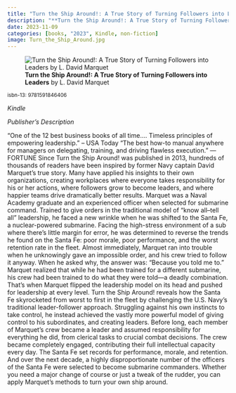 ```yaml
---
title: "Turn the Ship Around!: A True Story of Turning Followers into Leaders"
description: "**Turn the Ship Around!: A True Story of Turning Followers into Leaders** by L. David Marquet"
date: 2023-11-09
categories: [books, "2023", Kindle, non-fiction]
image: Turn_the_Ship_Around.jpg
---
```

![**Turn the Ship Around!: A True Story of Turning Followers into Leaders** by L. David Marquet](Turn_the_Ship_Around.jpg){fig-align="left"}

<sup>isbn-13: 9781591846406</sup>

*Kindle*

*Publisher's Description*

“One of the 12 best business books of all time…. Timeless principles of
empowering leadership.” – USA Today "The best how-to manual anywhere for
managers on delegating, training, and driving flawless execution.” —FORTUNE
Since Turn the Ship Around! was published in 2013, hundreds of thousands of
readers have been inspired by former Navy captain David Marquet’s true
story. Many have applied his insights to their own organizations, creating
workplaces where everyone takes responsibility for his or her actions,
where followers grow to become leaders, and where happier teams drive
dramatically better results. Marquet was a Naval Academy graduate and an
experienced officer when selected for submarine command. Trained to give
orders in the traditional model of “know all–tell all” leadership, he faced
a new wrinkle when he was shifted to the Santa Fe, a nuclear-powered
submarine. Facing the high-stress environment of a sub where there’s little
margin for error, he was determined to reverse the trends he found on the
Santa Fe: poor morale, poor performance, and the worst retention rate in
the fleet. Almost immediately, Marquet ran into trouble when he unknowingly
gave an impossible order, and his crew tried to follow it anyway. When he
asked why, the answer was: “Because you told me to.” Marquet realized that
while he had been trained for a different submarine, his crew had been
trained to do what they were told—a deadly combination. That’s when Marquet
flipped the leadership model on its head and pushed for leadership at every
level. Turn the Ship Around! reveals how the Santa Fe skyrocketed from
worst to first in the fleet by challenging the U.S. Navy’s traditional
leader-follower approach. Struggling against his own instincts to take
control, he instead achieved the vastly more powerful model of giving
control to his subordinates, and creating leaders. Before long, each member
of Marquet’s crew became a leader and assumed responsibility for everything
he did, from clerical tasks to crucial combat decisions. The crew became
completely engaged, contributing their full intellectual capacity every
day. The Santa Fe set records for performance, morale, and retention. And
over the next decade, a highly disproportionate number of the officers of
the Santa Fe were selected to become submarine commanders. Whether you need
a major change of course or just a tweak of the rudder, you can apply
Marquet’s methods to turn your own ship around.